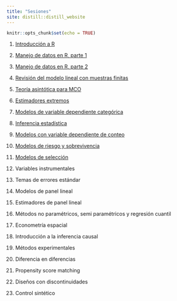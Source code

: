 ```yaml
---
title: "Sesiones"
site: distill::distill_website
---
```


```r
knitr::opts_chunk$set(echo = TRUE)
```

1. [Introducción a R](./slides/intro_r.html)

2. [Manejo de datos en R, parte 1](./slides/manejo_datos_r_1.html)

3. [Manejo de datos en R, parte 2](./slides/manejo_datos_r_2.html)

4. [Revisión del modelo lineal con muestras finitas](./slides/recordatorio_mco.html)

5. [Teoría asintótica para MCO](./slides/teoria_asintotica.html)

6. [Estimadores extremos](./slides/estimadores_extremos_mv.html)

7. [Modelos de variable dependiente categórica](./slides/dependiente_categorica.html)

8. [Inferencia estadística](./slides/inferencia_estadistica.html)

9. [Modelos con variable dependiente de conteo](./slides/conteo.html)

10. [Modelos de riesgo y sobrevivencia](./slides/duracion.html)

11. [Modelos de selección](./slides/muestra_seleccionada.html)

12. Variables instrumentales

14. Temas de errores estándar

15. Modelos de panel lineal

16. Estimadores de panel lineal

18. Métodos no paramétricos, semi paramétricos y regresión cuantil

19. Econometría espacial

20. Introducción a la inferencia causal

21. Métodos experimentales

22. Diferencia en diferencias

23. Propensity score matching

24. Diseños con discontinuidades

25. Control sintético